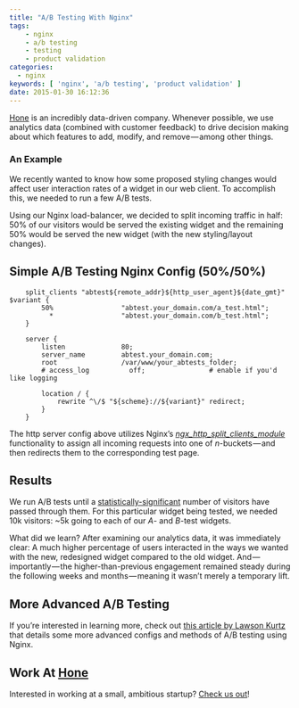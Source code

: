 ```yaml
---
title: "A/B Testing With Nginx"
tags:
    - nginx
    - a/b testing
    - testing
    - product validation
categories:
  - nginx
keywords: [ 'nginx', 'a/b testing', 'product validation' ]
date: 2015-01-30 16:12:36
---
```


[Hone](//gohone.com) is an incredibly data-driven company. Whenever possible, we use analytics data (combined with customer feedback) to drive decision making about which features to add, modify, and remove — among other things.

### An Example
We recently wanted to know how some proposed styling changes would affect user interaction rates of a widget in our web client. To accomplish this, we needed to run a few A/B tests.

Using our Nginx load-balancer, we decided to split incoming traffic in half: 50% of our visitors would be served the existing widget and the remaining 50% would be served the new widget (with the new styling/layout changes).

## Simple A/B Testing Nginx Config (50%/50%)
```config
    split_clients "abtest${remote_addr}${http_user_agent}${date_gmt}" $variant {
        50%                 "abtest.your_domain.com/a_test.html";
          *                 "abtest.your_domain.com/b_test.html";
    }

    server {
        listen              80;
        server_name         abtest.your_domain.com;
        root                /var/www/your_abtests_folder;
        # access_log          off;                # enable if you'd like logging

        location / {
            rewrite ^\/$ "${scheme}://${variant}" redirect;
        }
    }
```

The http server config above utilizes Nginx’s [*ngx_http_split_clients_module*](//nginx.org/en/docs/http/ngx_http_split_clients_module.html) functionality to assign all incoming requests into one of *n*-buckets — and then redirects them to the corresponding test page.

## Results
We run A/B tests until a [statistically-significant](//en.wikipedia.org/wiki/Statistical_significance) number of visitors have passed through them. For this particular widget being tested, we needed 10k visitors: ~5k going to each of our *A*- and *B*-test widgets.

What did we learn? After examining our analytics data, it was immediately clear: A much higher percentage of users interacted in the ways we wanted with the new, redesigned widget compared to the old widget. And — importantly — the higher-than-previous engagement remained steady during the following weeks and months — meaning it wasn’t merely a temporary lift.

## More Advanced A/B Testing
If you’re interested in learning more, check out [this article by Lawson Kurtz](//viget.com/extend/split-test-traffic-distribution-with-nginx) that details some more advanced configs and methods of A/B testing using Nginx.

## Work At [Hone](//gohone.com)
Interested in working at a small, ambitious startup? [Check us out](//gohone.com)!